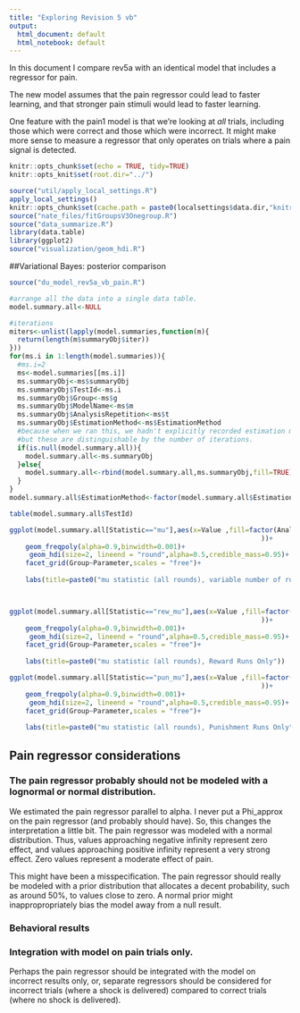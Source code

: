 ```yaml
---
title: "Exploring Revision 5 vb"
output:
  html_document: default
  html_notebook: default
---
```

In this document I compare rev5a with an identical model that includes a regressor for pain.

The new model assumes that the pain regressor could lead to faster learning, and that stronger pain stimuli would lead to faster learning.

One feature with the pain1 model is that we're looking at *all* trials, including those which were correct and those which were incorrect. It might make more sense to measure a regressor that only operates on trials where a pain signal is detected.

```r
knitr::opts_chunk$set(echo = TRUE, tidy=TRUE)
knitr::opts_knit$set(root.dir="../")


```

```r
source("util/apply_local_settings.R")
apply_local_settings()
knitr::opts_chunk$set(cache.path = paste0(localsettings$data.dir,"knitrcache"))
source("nate_files/fitGroupsV3Onegroup.R")
source("data_summarize.R")
library(data.table)
library(ggplot2)
source("visualization/geom_hdi.R")
```

##Variational Bayes: posterior comparison
```r
source("du_model_rev5a_vb_pain.R")
```


```r
#arrange all the data into a single data table.
model.summary.all<-NULL

#iterations
miters<-unlist(lapply(model.summaries,function(m){
  return(length(m$summaryObj$iter))
}))
for(ms.i in 1:length(model.summaries)){
  #ms.i=2
  ms<-model.summaries[[ms.i]]
  ms.summaryObj<-ms$summaryObj
  ms.summaryObj$TestId<-ms.i
  ms.summaryObj$Group<-ms$g
  ms.summaryObj$ModelName<-ms$m
  ms.summaryObj$AnalysisRepetition<-ms$t
  ms.summaryObj$EstimationMethod<-ms$EstimationMethod
  #because when we ran this, we hadn't explicitly recorded estimation methods; 
  #but these are distinguishable by the number of iterations.
  if(is.null(model.summary.all)){
    model.summary.all<-ms.summaryObj
  }else{
    model.summary.all<-rbind(model.summary.all,ms.summaryObj,fill=TRUE)
  }
}
model.summary.all$EstimationMethod<-factor(model.summary.all$EstimationMethod)

table(model.summary.all$TestId)
```



```r


ggplot(model.summary.all[Statistic=="mu"],aes(x=Value ,fill=factor(AnalysisRepetition),color=factor(AnalysisRepetition)
                                                               ))+
    geom_freqpoly(alpha=0.9,binwidth=0.001)+
     geom_hdi(size=2, lineend = "round",alpha=0.5,credible_mass=0.95)+
    facet_grid(Group~Parameter,scales = "free")+
    
    labs(title=paste0("mu statistic (all rounds), variable number of runs model"))



ggplot(model.summary.all[Statistic=="rew_mu"],aes(x=Value ,fill=factor(AnalysisRepetition),color=factor(AnalysisRepetition)
                                                               ))+
    geom_freqpoly(alpha=0.9,binwidth=0.001)+
     geom_hdi(size=2, lineend = "round",alpha=0.5,credible_mass=0.95)+
    facet_grid(Group~Parameter,scales = "free")+
    
    labs(title=paste0("mu statistic (all rounds), Reward Runs Only"))

ggplot(model.summary.all[Statistic=="pun_mu"],aes(x=Value ,fill=factor(AnalysisRepetition),color=factor(AnalysisRepetition)
                                                               ))+
    geom_freqpoly(alpha=0.9,binwidth=0.001)+
     geom_hdi(size=2, lineend = "round",alpha=0.5,credible_mass=0.95)+
    facet_grid(Group~Parameter,scales = "free")+
    
    labs(title=paste0("mu statistic (all rounds), Punishment Runs Only"))


```

## Pain regressor considerations

### The pain regressor probably should not be modeled with a lognormal or normal distribution.
We estimated the pain regressor parallel to alpha. I never put a Phi_approx on the pain regressor (and probably should have). So, this changes the interpretation a little bit. The pain regressor was modeled with a normal distribution. Thus, values approaching negative infinity represent zero effect, and values approaching positive infinity represent a very strong effect. Zero values represent a moderate effect of pain.

This might have been a misspecification. The pain regressor should really be modeled with a prior distribution that allocates a decent probability, such as around 50%, to values close to zero. A normal prior might inappropropriately bias the model away from a null result.


### Behavioral results

### Integration with model on pain trials only.

Perhaps the pain regressor should be integrated with the model on incorrect results only, or, separate regressors should be considered for incorrect trials (where a shock is delivered) compared to correct trials (where no shock is delivered).